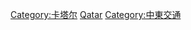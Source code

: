 {{commonscat|Transport in Qatar}}
[[Category:卡塔尔|Category:卡塔尔]]
[[Category:亚洲各国交通|Qatar]]
[[Category:中東交通|Category:中東交通]]